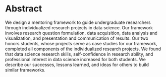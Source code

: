 # Abstract

We design
a mentoring framework to guide undergraduate researchers
through individualized research projects in data science. 
Our framework involves research question formulation, data acquisition, data 
analysis and visualization, and presentation and communication of results. Our two honors students, 
whose projects serve as case studies for our framework, completed all components of the 
individualized research projects. We found that data science research skills, self-confidence in 
research ability, and professional interest in data science increased for both 
students. We describe our successes, lessons learned, and ideas for others to 
build similar frameworks.

